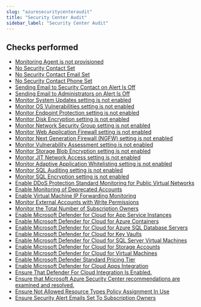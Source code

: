 ```yaml
---
slug: "azuresecuritycenteraudit"
title: "Security Center Audit"
sidebar_label: "Security Center Audit"
---
```


## Checks performed

- [Monitoring Agent is not provisioned](azuresecuritycenteraudit/rules/azure_audit_securitycenter_monitor_agent_not_provisioned) 
- [No Security Contact Set](azuresecuritycenteraudit/rules/azure_audit_securitycenter_security_contacts_not_set) 
- [No Security Contact Email Set](azuresecuritycenteraudit/rules/azure_audit_securitycenter_security_contacts_email_not_set) 
- [No Security Contact Phone Set](azuresecuritycenteraudit/rules/azure_audit_securitycenter_security_contacts_phone_not_set) 
- [Sending Email to Security Contact on Alert Is Off](azuresecuritycenteraudit/rules/azure_audit_securitycenter_security_contacts_alert_notification_not_set) 
- [Sending Email to Administrators on Alert Is Off](azuresecuritycenteraudit/rules/azure_audit_securitycenter_security_contacts_alert_to_admins_not_set) 
- [Monitor System Updates setting is not enabled](azuresecuritycenteraudit/rules/azure_audit_securitycenter_monitor_system_updates_disabled) 
- [Monitor OS Vulnerabilities setting is not enabled](azuresecuritycenteraudit/rules/azure_audit_securitycenter_monitor_os_vulnerabilities_disabled) 
- [Monitor Endpoint Protection setting is not enabled](azuresecuritycenteraudit/rules/azure_audit_securitycenter_monitor_endpoint_protection_disabled) 
- [Monitor Disk Encryption setting is not enabled](azuresecuritycenteraudit/rules/azure_audit_securitycenter_monitor_disk_encryption_disabled) 
- [Monitor Network Security Group setting is not enabled](azuresecuritycenteraudit/rules/azure_audit_securitycenter_monitor_network_security_groups_disabled) 
- [Monitor Web Application Firewall setting is not enabled](azuresecuritycenteraudit/rules/azure_audit_securitycenter_monitor_web_application_firewall_disabled) 
- [Monitor Next Generation Firewall (NGFW) setting is not enabled](azuresecuritycenteraudit/rules/azure_audit_securitycenter_monitor_next_generation_firewall_disabled) 
- [Monitor Vulnerability Assessment setting is not enabled](azuresecuritycenteraudit/rules/azure_audit_securitycenter_monitor_vulnerability_assessment_disabled) 
- [Monitor Storage Blob Encryption setting is not enabled](azuresecuritycenteraudit/rules/azure_audit_securitycenter_monitor_storage_blob_encryption_disabled) 
- [Monitor JIT Network Access setting is not enabled](azuresecuritycenteraudit/rules/azure_audit_securitycenter_monitor_jit_network_access_disabled) 
- [Monitor Adaptive Application Whitelisting setting is not enabled](azuresecuritycenteraudit/rules/azure_audit_securitycenter_monitor_adaptive_application_whitelisting_disabled) 
- [Monitor SQL Auditing setting is not enabled](azuresecuritycenteraudit/rules/azure_audit_securitycenter_monitor_sql_auditing_disabled) 
- [Monitor SQL Encryption setting is not enabled](azuresecuritycenteraudit/rules/azure_audit_securitycenter_monitor_sql_encryption_disabled) 
- [Enable DDoS Protection Standard Monitoring for Public Virtual Networks](azuresecuritycenteraudit/rules/azure_audit_securitycenter_monitor_ddos_protection_public_networks) 
- [Enable Monitoring of Deprecated Accounts](azuresecuritycenteraudit/rules/azure_audit_securitycenter_monitor_deprecated_accounts) 
- [Enable Virtual Machine IP Forwarding Monitoring](azuresecuritycenteraudit/rules/azure_audit_securitycenter_monitor_ip_forwarding_disabled) 
- [Monitor External Accounts with Write Permissions](azuresecuritycenteraudit/rules/azure_audit_securitycenter_monitor_external_accounts_write_permissions) 
- [Monitor the Total Number of Subscription Owners](azuresecuritycenteraudit/rules/azure_audit_securitycenter_number_subscription_owners) 
- [Enable Microsoft Defender for Cloud for App Service Instances](azuresecuritycenteraudit/rules/azure_audit_securitycenter_defender_enabled_for_app_service_instances) 
- [Enable Microsoft Defender for Cloud for Azure Containers](azuresecuritycenteraudit/rules/azure_audit_securitycenter_defender_enabled_for_containers) 
- [Enable Microsoft Defender for Cloud for Azure SQL Database Servers](azuresecuritycenteraudit/rules/azure_audit_securitycenter_defender_enabled_for_sql_servers) 
- [Enable Microsoft Defender for Cloud for Key Vaults](azuresecuritycenteraudit/rules/azure_audit_securitycenter_defender_enabled_for_keyvault) 
- [Enable Microsoft Defender for Cloud for SQL Server Virtual Machines](azuresecuritycenteraudit/rules/azure_audit_securitycenter_defender_enabled_for_sql_server_vms) 
- [Enable Microsoft Defender for Cloud for Storage Accounts](azuresecuritycenteraudit/rules/azure_audit_securitycenter_defender_enabled_for_storage_accounts) 
- [Enable Microsoft Defender for Cloud for Virtual Machines](azuresecuritycenteraudit/rules/azure_audit_securitycenter_defender_enabled_for_vms) 
- [Enable Microsoft Defender Standard Pricing Tier](azuresecuritycenteraudit/rules/azure_audit_securitycenter_defender_pricing_tier) 
- [Enable Microsoft Defender for Cloud Apps Integration](azuresecuritycenteraudit/rules/azure_audit_securitycenter_defender_cloud_apps_integration) 
- [Ensure That Defender For Cloud Integration Is Enabled.](azuresecuritycenteraudit/rules/azure_audit_securitycenter_defender_endpoint_integration) 
- [Ensure that Microsoft Azure Security Center recommendations are examined and resolved.](azuresecuritycenteraudit/rules/azure_audit_securitycenter_security_tasks) 
- [Ensure Not Allowed Resource Types Policy Assignment In Use](azuresecuritycenteraudit/rules/azure_audit_securitycenter_not_allowed_resource_type_policy_implemented) 
- [Ensure Security Alert Emails Set To Subscription Owners](azuresecuritycenteraudit/rules/azure_audit_securitycenter_security_contacts_all_users_role_owner) 

